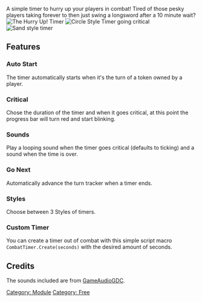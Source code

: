 A simple timer to hurry up your players in combat\! Tired of those pesky
players taking forever to then just swing a longsword after a 10 minute
wait? ![The Hurry Up\! Timer](Hutimer.png "The Hurry Up! Timer")
![Circle Style Timer going critical](Hucirclecrit.png
"Circle Style Timer going critical") ![Sand style timer](Husand.png
"Sand style timer")

## Features

### Auto Start

The timer automatically starts when it's the turn of a token owned by a
player.

### Critical

Chose the duration of the timer and when it goes critical, at this point
the progress bar will turn red and start blinking.

### Sounds

Play a looping sound when the timer goes critical (defaults to ticking)
and a sound when the time is over.

### Go Next

Automatically advance the turn tracker when a timer ends.

### Styles

Choose between 3 Styles of timers.

### Custom Timer

You can create a timer out of combat with this simple script macro
`CombatTimer.Create(seconds)` with the desired amount of seconds.

## Credits

The sounds included are from
[GameAudioGDC](https://sonniss.com/gameaudiogdc).

[Category: Module](Category:_Module "wikilink") [Category:
Free](Category:_Free "wikilink")
